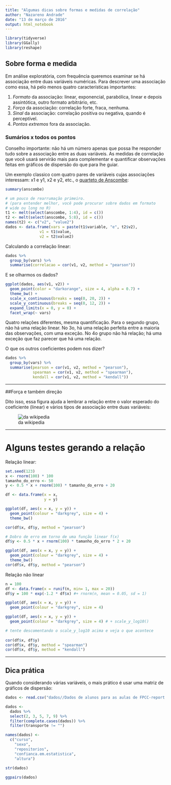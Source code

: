 ```yaml
---
title: "Algumas dicas sobre formas e medidas de correlação"
author: "Nazareno Andrade"
date: "13 de março de 2016"
output: html_notebook
---
```


```r
library(tidyverse)
library(GGally)
library(reshape)
```

## Sobre forma e medida

Em análise exploratória, com frequência queremos examinar se há associação entre duas variáveis numéricas. Para descrever uma associação como essa, há pelo menos quatro características importantes: 

  1. *Formato* da associação: linear, exponencial, parabólica, linear e depois assintótica, outro formato arbitrário, etc.
  2. *Força* da associação: correlação forte, fraca, nenhuma. 
  3. *Sinal* da associação: correlação positiva ou negativa, quando é perceptível. 
  4. *Pontos extremos* fora da associação.

### Sumários x todos os pontos

Conselho importante: não há um número apenas que possa lhe responder tudo sobre a associação entre as duas variáveis. As medidas de correlação que você usará servirão mais para complementar e quantificar observações feitas em gráficos de dispersão do que para lhe guiar. 

Um exemplo classico com quatro pares de variáveis cujas associações interessam: x1 e y1, x2 e y2, etc., o [quarteto de Anscombe](https://en.wikipedia.org/wiki/Anscombe%27s_quartet):

```r
summary(anscombe)

# um pouco de rearrumação primeiro. 
# (para entender melhor, você pode procurar sobre dados em formato
# wide ou long no R)
t1 <- melt(select(anscombe, 1:4), id = c())
t2 <- melt(select(anscombe, 5:8), id = c())
names(t2) <- c("v2", "value2")
dados <- data.frame(vars = paste(t1$variable, "e", t2$v2), 
               v1 = t1$value, 
               v2 = t2$value2)
```

Calculando a correlação linear: 

```r
dados %>% 
  group_by(vars) %>% 
  summarise(correlacao = cor(v1, v2, method = "pearson"))
```

E se olharmos os dados?

```r
ggplot(dados, aes(v1, v2)) + 
  geom_point(color = "darkorange", size = 4, alpha = 0.7) + 
  theme_bw() + 
  scale_x_continuous(breaks = seq(0, 20, 2)) + 
  scale_y_continuous(breaks = seq(0, 12, 2)) + 
  expand_limits(x = 0, y = 0) + 
  facet_wrap(~ vars)
```

Quatro relações diferentes, mesma quantificação. Para o segundo grupo, não há uma relação linear. No 3o, há uma relação perfeita entre a maioria das observações, com uma exceção. No 4o grupo não há relação; há uma exceção que faz parecer que há uma relação.

O que os outros coeficientes podem nos dizer? 

```r
dados %>% 
  group_by(vars) %>% 
  summarise(pearson = cor(v1, v2, method = "pearson"), 
            spearman = cor(v1, v2, method = "spearman"),
            kendall = cor(v1, v2, method = "kendall"))
```

-------------

##Força e também direção

Dito isso, essa figura ajuda a lembrar a relação entre o valor esperado do coeficiente (linear) e vários tipos de associação entre duas variáveis:

![da wikipedia](https://upload.wikimedia.org/wikipedia/commons/d/d4/Correlation_examples2.svg)


-------------

# Alguns testes gerando a relação

Relação linear:

```r
set.seed(123)
x <- rnorm(100) * 100
tamanho_do_erro <- 50
y <- 0.5 * x + rnorm(100) * tamanho_do_erro + 20

df <- data.frame(x = x, 
                 y = y)

ggplot(df, aes(x = x, y = y)) + 
  geom_point(colour = "darkgrey", size = 4) + 
  theme_bw()

cor(df$x, df$y, method = "pearson")

# Dobro de erro em torno de uma função linear f(x)
df$y <- 0.5 * x + rnorm(100) * tamanho_do_erro * 2 + 20

ggplot(df, aes(x = x, y = y)) + 
  geom_point(colour = "darkgrey", size = 4) + 
  theme_bw()
cor(df$x, df$y, method = "pearson")
```

Relação não linear

```r
n = 100
df <- data.frame(x = runif(n, min= 1, max = 20))
df$y = 100 * exp(-1.2 * df$x) #+ rnorm(n, mean = 0.05, sd = 1)

ggplot(df, aes(x = x, y = y)) + 
  geom_point(colour = "darkgrey", size = 4) 

ggplot(df, aes(x = x, y = y)) + 
  geom_point(colour = "darkgrey", size = 4) # + scale_y_log10()  

# tente descomentando o scale_y_log10 acima e veja o que acontece
  
cor(df$x, df$y)
cor(df$x, df$y, method = "spearman")
cor(df$x, df$y, method = "kendall")
```

------

## Dica prática

Quando considerando várias variáveis, o mais prático é usar uma matriz de gráficos de dispersão: 

```r
dados <- read.csv("dados//Dados de alunos para as aulas de FPCC-report.csv")

dados <-
  dados %>% 
  select(2, 3, 5, 7, 9) %>% 
  filter(complete.cases(dados)) %>% 
  filter(transporte != "")

names(dados) <-
  c("curso",
    "sexo",
    "repositorios",
    "confianca.em.estatistica",
    "altura")
  
str(dados)

ggpairs(dados)
```

